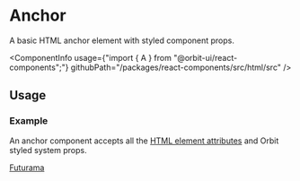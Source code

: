
<Meta
    title="Html elements/A"
    id="html-anchor"
/>

# Anchor

<Tagline>A basic HTML anchor element with styled component props.</Tagline>

<ComponentInfo
    usage={"import { A } from \"@orbit-ui/react-components\";"}
    githubPath="/packages/react-components/src/html/src"
/>

## Usage

### Example

An anchor component accepts all the [HTML element attributes](https://developer.mozilla.org/en-US/docs/Web/HTML/Element/a) and Orbit styled system props.

<Preview>
    <Story name="example">
        <A href="https://www.cc.com/shows/futurama" color="cloud-10">Futurama</A>
    </Story>
</Preview>
